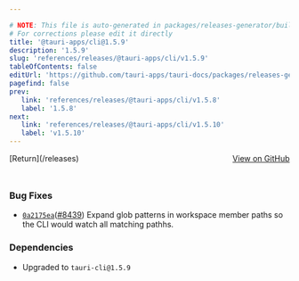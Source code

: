 ```yaml
---

# NOTE: This file is auto-generated in packages/releases-generator/build.ts
# For corrections please edit it directly
title: '@tauri-apps/cli@1.5.9'
description: '1.5.9'
slug: 'references/releases/@tauri-apps/cli/v1.5.9'
tableOfContents: false
editUrl: 'https://github.com/tauri-apps/tauri-docs/packages/releases-generator/build.ts'
pagefind: false
prev:
   link: 'references/releases/@tauri-apps/cli/v1.5.8'
   label: '1.5.8'
next:
   link: 'references/releases/@tauri-apps/cli/v1.5.10'
   label: 'v1.5.10'
---
```


<div style="margin-bottom:3rem; display: flex; justify-content: space-between; align-items: center"><span>[Return](/releases)</span><span><a href="https://github.com/tauri-apps/tauri/releases/tag/@tauri-apps/cli-v1.5.9">View on GitHub</a></span></div>

### Bug Fixes

- [`0a2175ea`](https://www.github.com/tauri-apps/tauri/commit/0a2175eabb736b2a4cd01ab682e08be0b5ebb2b9)([#8439](https://www.github.com/tauri-apps/tauri/pull/8439)) Expand glob patterns in workspace member paths so the CLI would watch all matching pathhs.

### Dependencies

- Upgraded to `tauri-cli@1.5.9`

